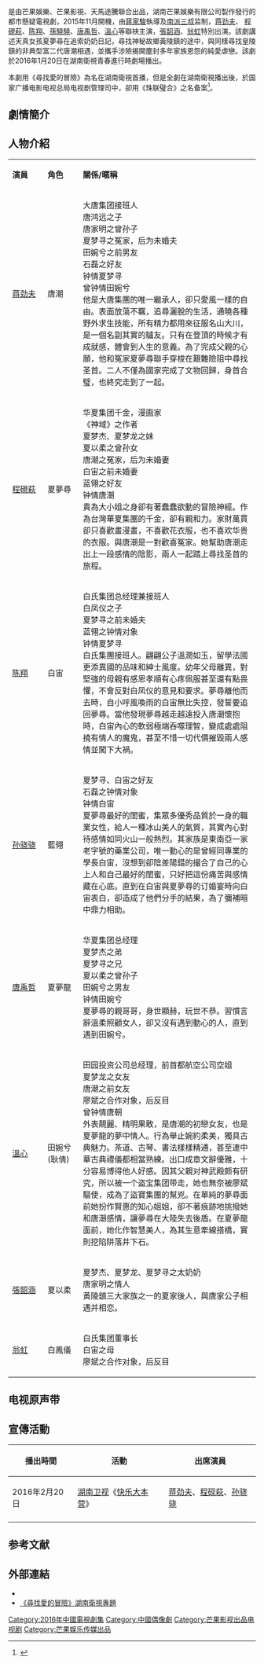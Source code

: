 {{电视节目信息框
| 名稱 = 尋找愛的冒險
| 別名 = 
| 英文名称 = The Adventure For Love
| 圖片 = [[文件:寻找爱的冒险.jpg|280px]]
| 圖說 = 
| 分類 = [[連續劇|連續劇]]
| 原創者 =
| 編劇 = [[冯必烈|冯必烈]]、[[熊璐茜|熊璐茜]]
| 導演 = [[蔣家駿|蔣家駿]]
| 演出 = [[蒋劲夫|蒋劲夫]]、[[程硯萩|程硯萩]]、[[陈翔|陈翔]]、<br>[[孙骁骁|孙骁骁]]、[[唐禹哲|唐禹哲]]、[[溫心|溫心]]
| 配音 = 
| 旁白 = 
| 片頭曲= [[刘忻|刘忻]]《还好遇见》	
| 片尾曲 = [[张韶涵|张韶涵]]《把你信仰》
| 作曲 = 
| 制作年份=
| 國家 = {{CHN}}
| 語言 = [[现代标准汉语|汉语普通话]]
| 季數 = 
| 集數 = 32集
| 每集列表 = 
| 製片人 = 柳红霞 
| 執行製片 =
| 监制 = [[南派三叔|南派三叔]]  
| 制作公司 =芒果娛樂、芒果影視、天馬途騰
| 拍攝地 =[[云南|云南]]、[[湖南|湖南]] 
| 攝像 = 
| 每集長 = 
| 頻道 =[[湖南衛視|湖南衛視]]青春進行時劇場
| 電視網 =
| 播出國家= {{CHN}}
| 視頻制式 =
| 音頻制式 = 
| 開始 = 2016年1月20日
| 結束 = 2016年3月10日
| 相關 =
| followed_by =
| 官方網站 =
}}
{{engname|《尋找愛的冒險》|The Adventure For Love}} 是由芒果娛樂、芒果影視、天馬途騰聯合出品，湖南芒果娛樂有限公司製作發行的都市懸疑電視劇，2015年11月開機，由[[蔣家駿|蔣家駿]]執導及[[南派三叔|南派三叔]]监制，[[蒋劲夫|蒋劲夫]]、 [[程硯萩|程硯萩]]、[[陈翔|陈翔]]、[[孙骁骁|孫驍驍]]、[[唐禹哲|唐禹哲]]、[[溫心|溫心]]等聯袂主演，[[張韶涵|張韶涵]]、[[翁虹|翁虹]]特別出演。該劇講述天真女孩夏夢尋在追索奶奶日記，尋找神秘故鄉黃陵鎮的途中，與同樣尋找皇陵鎮的非典型富二代唐潮相遇，並攜手涉險揭開塵封多年家族恩怨的純愛虐戀。該劇於2016年1月20日在湖南衛視青春進行時劇場播出。

本劇用《尋找愛的冒險》為名在湖南衛視首播，但是全劇在湖南衛視播出後，於国家广播电影电视总局电视剧管理司中，卻用《珠联璧合》之名备案<REF>
{{Cite web |url=http://dsj.sarft.gov.cn/tims/site/views/applications/note/noteTable.shanty?id=01549ee432ab72db4028e4a0542c7027 |title=《珠联璧合》电视剧拍摄制作备案公示表 |access-date=2016-10-20 |archive-url=https://web.archive.org/web/20161020174650/http://dsj.sarft.gov.cn/tims/site/views/applications/note/noteTable.shanty?id=01549ee432ab72db4028e4a0542c7027 |archive-date=2016-10-20 |dead-url=yes }}
</REF>。

== 劇情簡介 ==

==人物介紹==
{|class="wikitable" width="65%"
|- style="background:cornflowerblue; color:white" align=center
|style="width:8%"|'''演員'''||style="width:8%"|'''角色'''||style="width:40%"|'''關係/暱稱'''
|-
|[[蒋劲夫|蒋劲夫]]||唐潮|| 大唐集团接班人 <br> 唐鸿远之子 <br> 唐家明之曾孙子 <br> 夏梦寻之冤家，后为未婚夫 <br> 田婉兮之前男友 <br> 石磊之好友 <br> 钟情夏梦寻 <br> 曾钟情田婉兮 <br> 他是大唐集團的唯一繼承人，卻只愛風一樣的自由。表面放蕩不羈，追尋灑脫的生活，通曉各種野外求生技能，所有精力都用來征服名山大川，是一個名副其實的驢友。只有在登頂的時候才有成就感，體會到人生的意義。為了完成父親的心願，他和冤家夏夢尋聯手穿梭在艱難險阻中尋找圣首。二人不僅為國家完成了文物回歸，身首合璧，也終究走到了一起。
|-
|[[程硯萩|程硯萩]]||夏夢尋|| 华夏集团千金，漫画家 <br> 《神域》之作者 <br> 夏梦杰、夏梦龙之妹 <br> 夏以柔之曾孙女 <br> 唐潮之冤家，后为未婚妻 <br> 白宙之前未婚妻 <br> 蓝翎之好友 <br> 钟情唐潮 <br> 貴為大小姐之身卻有著蠢蠢欲動的冒險神經。作為台灣華夏集團的千金，卻有親和力。家財萬貫卻只喜歡畫漫畫，不喜歡花衣服，也不喜欢华贵的衣服。與唐潮是一對歡喜冤家。她幫助唐潮走出上一段感情的陰影，兩人一起踏上尋找圣首的旅程。
|-
|  [[陈翔|陈翔]]||白宙|| 白氏集团总经理兼接班人 <br> 白凤仪之子 <br> 夏梦寻之前未婚夫 <br> 蓝翎之钟情对象 <br> 钟情夏梦寻 <br> 白氏集團接班人。翩翩公子溫潤如玉，留學法國更添異國的品味和紳士風度。幼年父母離異，對堅強的母親有感恩孝順有心疼佩服甚至還有點畏懼，不會反對白凤仪的意見和要求。夢尋離他而去時，自小呼風喚雨的白宙無比失控，發誓要追回夢尋。當他發現夢尋越走越遠投入唐潮懷抱時，白宙內心的軟弱極端吞噬理智，變成處處阻撓有情人的魔鬼，甚至不惜一切代價摧毀兩人感情並闖下大禍。
|-
|[[孙骁骁|孙骁骁]]||藍翎|| 夏梦寻、白宙之好友 <br> 石磊之钟情对象 <br> 钟情白宙 <br> 夏夢尋最好的閨蜜，集眾多優秀品質於一身的職業女性，給人一種冰山美人的氣質，其實內心對待感情如同火山一般熱烈。其家族是東南亞一家老字號的藥業公司，唯一動心的是曾經同專業的學長白宙，沒想到卻陰差陽錯的撮合了自己的心上人和自己最好的閨蜜，只好把這份痛苦與感情藏在心底。直到在白宙與夏夢尋的订婚宴時向白宙表白，卻造成了他們分手的結果，為了彌補暗中鼎力相助。
|-
|  [[唐禹哲|唐禹哲]] ||夏夢龍|| 华夏集团总经理 <br> 夏梦杰之弟 <br> 夏梦寻之兄 <br> 夏以柔之曾孙子 <br> 田婉兮之男友 <br> 钟情田婉兮 <br> 夏夢尋的親哥哥，身世顯赫，玩世不恭。習慣言辭溫柔照顧女人，卻又沒有遇到動心的人，直到遇到田婉兮。
|-
| [[溫心|溫心]] ||田婉兮 (耿倩)|| 田园投资公司总经理，前首都航空公司空姐 <br> 夏梦龙之女友 <br> 唐潮之前女友 <br> 廖斌之合作对象，后反目 <br> 曾钟情唐朝 <br> 外表靚麗、精明果敢，是唐潮的初戀女友，也是夏夢龍的夢中情人。行為舉止婉約柔美，獨具古典魅力。茶道、古琴、書法樣樣精通，甚至連中華古典禮儀都相當熟練。出口成章文辭優雅，十分容易博得他人好感。因其父親对神武殿颇有研究，所以被一个盗宝集团带走，她也無奈被廖斌驅使，成為了盜寶集團的幫兇。在單純的夢尋面前她扮作賢惠的知心姐姐，卻不著痕跡地挑撥她和唐潮感情，讓夢尋在大陸失去後盾。在夏夢龍面前，她化作智慧美人，為其生意牽線搭橋，實則挖陷阱落井下石。
|-
|  [[張韶涵|張韶涵]] ||夏以柔|| 夏梦杰、夏梦龙、夏梦寻之太奶奶 <br> 唐家明之情人 <br> 黃陵鎮三大家族之一的夏家後人，與唐家公子相遇并相恋。
|-
|[[翁虹|翁虹]]||白鳳儀 || 白氏集团董事长 <br> 白宙之母 <br> 廖斌之合作对象，后反目
|}

==电视原声带==
{{Tracklist
| collapsed       = 
| extra_column    = 演唱
| total_length    = 
| all_writing     = 
| all_lyrics      = 
| all_music       =

| title1          = 《还好遇见》
| note1           = 主题曲
| lyrics1         = 唐恬
| music1          = 金大洲
| arranger1       = 
| extra1          = [[刘忻|刘忻]]

| title3         = 《寻找爱的冒险》
| note3           = 插曲
| writer3         = 
| lyrics3         = 唐恬
| music3          = 林德龙
| arranger3       =
| extra3          = [[唐禹哲|唐禹哲]]

| title4          = 《到不了》
| note4           = 插曲
| lyrics4         = 唐恬
| music4          = 金大洲
| arranger4       = 
| extra4          = [[陈翔|陈翔]]

| title2          = 《把你信仰》
| note2           = 片尾曲
| lyrics2         = [[吴易纬|吴易纬]]
| music2          = 姜海威
| arranger2       = 
| extra2          = [[张韶涵|张韶涵]]
}}

== 宣傳活動 ==
{| class="wikitable"
|-
! 播出時間 !! 活動 !! 出席演員 
|-
|2016年2月20日||[[湖南卫视|湖南卫视]]《[[快乐大本营|快乐大本营]]》|| [[蒋劲夫|蒋劲夫]]、[[程砚萩|程砚萩]]、[[孙骁骁|孙骁骁]]
|-
|}

==参考文献==
{{reflist}}

==外部連結==



*{{sinaweibo|xzadmx|《尋找愛的冒險》}}
*[http://www.mgtv.com/v/2/167307/ 《尋找愛的冒險》湖南衛視專題]
{{湖南卫视电视剧}}
{{張韶涵}}
{{DEFAULTSORT:X尋}}
[[Category:2016年中國電視劇集|Category:2016年中國電視劇集]]
[[Category:中國偶像劇|Category:中國偶像劇]]
[[Category:芒果影视出品电视剧|Category:芒果影视出品电视剧]]
[[Category:芒果娱乐传媒出品|Category:芒果娱乐传媒出品]]